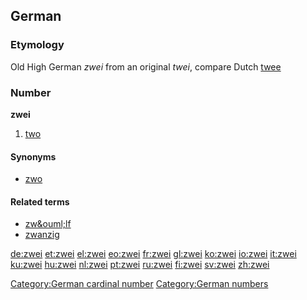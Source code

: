 ==German==
===Etymology===
Old High German ''zwei'' from an original ''twei'', compare Dutch [[twee]]
===Number===
'''zwei'''

# [[two]]

====Synonyms====
*[[zwo]]

====Related terms====
*[[zw&ouml;lf]]
*[[zwanzig]]

[[Category:German cardinal number]]
[[Category:German numbers]]

[[de:zwei]]
[[et:zwei]]
[[el:zwei]]
[[eo:zwei]]
[[fr:zwei]]
[[gl:zwei]]
[[ko:zwei]]
[[io:zwei]]
[[it:zwei]]
[[ku:zwei]]
[[hu:zwei]]
[[nl:zwei]]
[[pt:zwei]]
[[ru:zwei]]
[[fi:zwei]]
[[sv:zwei]]
[[zh:zwei]]